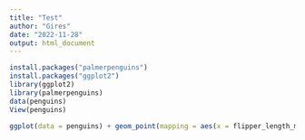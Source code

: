 ```yaml
---
title: "Test"
author: "Gires"
date: "2022-11-28"
output: html_document
---
```

```r
install.packages("palmerpenguins")
install.packages("ggplot2")
library(ggplot2) 
library(palmerpenguins)
data(penguins) 
View(penguins)
```

```r
ggplot(data = penguins) + geom_point(mapping = aes(x = flipper_length_mm, y = body_mass_g))

```

